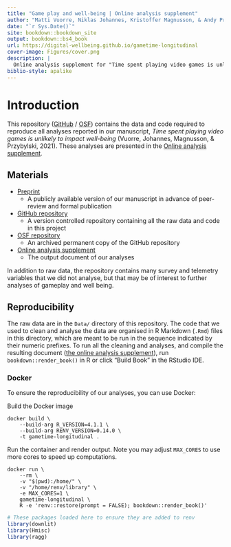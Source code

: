 ```yaml
--- 
title: "Game play and well-being | Online analysis supplement"
author: "Matti Vuorre, Niklas Johannes, Kristoffer Magnusson, & Andy Przybylski"
date: "`r Sys.Date()`"
site: bookdown::bookdown_site
output: bookdown::bs4_book
url: https://digital-wellbeing.github.io/gametime-longitudinal
cover-image: Figures/cover.png
description: |
  Online analysis supplement for "Time spent playing video games is unlikely to impact well-being (Vuorre, Johannes, Magnusson, & Przybylski, 2021)"
biblio-style: apalike
---
```


# Introduction

This repository ([GitHub](https://github.com/digital-wellbeing/gametime-longitudinal) / [OSF](https://osf.io/fb38n/)) contains the data and code required to reproduce all analyses reported in our manuscript, *Time spent playing video games is unlikely to impact well-being* (Vuorre, Johannes, Magnusson, & Przybylski, 2021). These analyses are presented in the [Online analysis supplement](https://digital-wellbeing.github.io/gametime-longitudinal).

## Materials

- [Preprint](https://psyarxiv.com/8cxyh)  
  - A publicly available version of our manuscript in advance of peer-review and formal publication
- [GitHub repository](https://github.com/digital-wellbeing/gametime-longitudinal)  
  - A version controlled repository containing all the raw data and code in this project
- [OSF repository](https://osf.io/fb38n/)  
  - An archived permanent copy of the GitHub repository
- [Online analysis supplement](https://digital-wellbeing.github.io/gametime-longitudinal)
  - The output document of our analyses

In addition to raw data, the repository contains many survey and telemetry variables that we did not analyse, but that may be of interest to further analyses of gameplay and well being. 

## Reproducibility

The raw data are in the `Data/` directory of this repository. The code that we used to clean and analyse the data are organised in R Markdown (`.Rmd`) files in this directory, which are meant to be run in the sequence indicated by their numeric prefixes. To run all the cleaning and analyses, and compile the resulting document ([the online analysis supplement](https://digital-wellbeing.github.io/gametime-longitudinal)), run `bookdown::render_book()` in R or click "Build Book" in the RStudio IDE.

### Docker

To ensure the reproducibility of our analyses, you can use Docker:

Build the Docker image

```
docker build \
    --build-arg R_VERSION=4.1.1 \
    --build-arg RENV_VERSION=0.14.0 \
    -t gametime-longitudinal .
```

Run the container and render output. Note you may adjust `MAX_CORES` to use more cores to speed up computations.

```
docker run \
    --rm \
    -v "$(pwd):/home/" \
    -v "/home/renv/library" \
    -e MAX_CORES=1 \
    gametime-longitudinal \
    R -e 'renv::restore(prompt = FALSE); bookdown::render_book()'
```

```r
# These packages loaded here to ensure they are added to renv
library(downlit)
library(Hmisc)
library(ragg)
```
